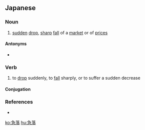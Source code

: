 ==Japanese==
{{ja-kanjitab|きゅう|らく|yomi=on}}

===Noun===
{{ja-noun|きゅうらく}}

# [[sudden]] [[drop]], [[sharp]] [[fall]] of a [[market]] or of [[price]]s

====Antonyms====
* {{ja-r|急騰|きゅうとう}}

===Verb===
{{ja-verb-suru|tr=intrans|きゅうらく}}

# {{lb|ja|of a market or prices}} to [[drop]] suddenly, to [[fall]] sharply, or to suffer a sudden decrease
#: {{ja-usex|ダウ平均株価が５００ドル以上'''急落した'''|ダウ へいきん かぶか が ご ひゃく ドル いじょう '''きゅうらく した'''|The Dow average suddenly fell 500 dollars}}

====Conjugation====
{{ja-suru|きゅうらく}}

===References===
* {{R:Shogakukan}}

[[ko:急落]]
[[hu:急落]]